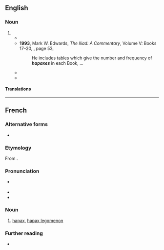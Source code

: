 ==English==

===Noun===
{{en-noun}}

# {{ellipsis of|en|hapax legomenon}}
#* {{quote-book|en|year=1993|author=Gilbert G. Bilezikian|title=Christianity 101: Your Guide to Eight Basic Christian Beliefs|isbn=0310577012|page=19
|passage=Never build a doctrine on or draw a teaching from an unclear or debated '''hapax'''.}}
#* '''1993''', Mark W. Edwards, ''The Iliad: A Commentary'', Volume V: Books 17–20, {{ISBN|0521312086}}, page 53,
#*: He includes tables which give the number and frequency of '''''hapaxes''''' in each Book, ...
#* {{quote-book|en|year=1999|author=Ingo Plago|title=Morphological Productivity: Structural Constraints in English Derivation|isbn=3110158337|page=111
|passage=Most of the '''hapaxes''' featuring ''-ify'' and ''-ize'' are phonologically and semantically transparent, which indicates their status as productive formations.}}
#* {{quote-book|en|year=1999|author=David E. Orton|title=The Synoptic Problem and Q: Selected Studies from Novum Testamentum|isbn=9004113401|page=194
|passage=There are 19000-odd words in his gospel, and 971 of these are '''hapaxes''': there are 18000-odd words in Acts, and 943 are '''hapaxes'''.}}

====Translations====
{{trans-see|hapax legomenon}}

----

==French==

===Alternative forms===
* {{alt|fr|apax||rare}}

===Etymology===
From {{der|fr|grc|ἅπαξ||once}}.

===Pronunciation===
* {{fr-muteh}} {{fr-IPA}}
* {{audio|fr|LL-Q150 (fra)-LoquaxFR-hapax.wav|Audio}}
* {{rhymes|fr|aks}}

===Noun===
{{fr-noun|m}}

# {{lb|fr|linguistics|lexicography}} [[#English|hapax]], [[hapax legomenon]]

===Further reading===
* {{R:TLFi}}